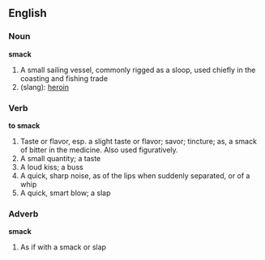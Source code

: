 ==English==

===Noun===
'''smack'''
#A small sailing vessel, commonly rigged as a sloop, used chiefly in the coasting and fishing trade
#(slang): [[heroin]]

===Verb===
'''to smack'''
#Taste or flavor, esp. a slight taste or flavor; savor; tincture; as, a smack of bitter in the medicine.  Also used figuratively.
#A small quantity; a taste
#A loud kiss; a buss
#A quick, sharp noise, as of the lips when suddenly separated, or of a whip
#A quick, smart blow; a slap

===Adverb===
'''smack'''
#As if with a smack or slap